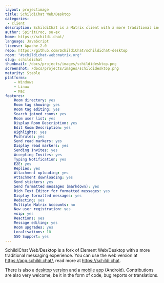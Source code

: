 ```yaml
---
layout: projectimage
title: SchildiChat Web/Desktop
categories:
 - client
description: SchildiChat is a Matrix client with a more traditional instant messaging experience.
author: SpiritCroc, su-ex
home: https://schildi.chat/
language: JavaScript
license: Apache-2.0
repo: https://github.com/SchildiChat/schildichat-desktop
room: "#schildichat-web:matrix.org"
slug: schildichat
thumbnail: /docs/projects/images/schildidesktop.png
screenshot: /docs/projects/images/schildidesktop.png
maturity: Stable
platforms:
    - Windows 
    - Linux
    - Mac
features:
    Room directory: yes
    Room tag showing: yes
    Room tag editing: yes
    Search joined rooms: yes
    Room user list: yes
    Display Room Description: yes
    Edit Room Description: yes
    Highlights: yes
    Pushrules: yes
    Send read markers: yes
    Display read markers: yes
    Sending Invites: yes
    Accepting Invites: yes
    Typing Notification: yes
    E2E: yes
    Replies: yes
    Attachment uploading: yes
    Attachment downloading: yes
    Send stickers: yes
    Send formatted messages (markdown): yes
    Rich Text Editor for formatted messages: yes
    Display formatted messages: yes
    Redacting: yes
    Multiple Matrix Accounts: no
    New user registration: yes
    voip: yes
    Reactions: yes
    Message editing: yes
    Room upgrades: yes
    Localisations: 10
    SSO Support: yes
---
```

SchildiChat Web/Desktop is a fork of Element Web/Desktop with a more traditional messaging  experience.
You can use the web version at https://app.schildi.chat/, read more at https://schildi.chat.

There is also a [desktop version](https://schildi.chat/desktop/) and a [mobile app](https://schildi.chat/android/) (Android).
Contributions are also very welcome, be it in the form of code, bug reports or translations.
